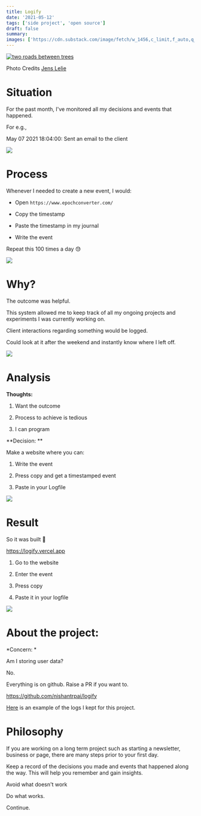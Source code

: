 ```yaml
---
title: Logify
date: '2021-05-12'
tags: ['side project', 'open source']
draft: false
summary:
images: ['https://cdn.substack.com/image/fetch/w_1456,c_limit,f_auto,q_auto:good,fl_progressive:steep/https%3A%2F%2Fbucketeer-e05bbc84-baa3-437e-9518-adb32be77984.s3.amazonaws.com%2Fpublic%2Fimages%2F6ada4999-375f-4188-a7d5-1a3e72d845e2_1000x669.jpeg']
---
```


[![two roads between trees](https://cdn.substack.com/image/fetch/w_1456,c_limit,f_auto,q_auto:good,fl_progressive:steep/https%3A%2F%2Fbucketeer-e05bbc84-baa3-437e-9518-adb32be77984.s3.amazonaws.com%2Fpublic%2Fimages%2F6ada4999-375f-4188-a7d5-1a3e72d845e2_1000x669.jpeg "two roads between trees")](https://cdn.substack.com/image/fetch/f_auto,q_auto:good,fl_progressive:steep/https%3A%2F%2Fbucketeer-e05bbc84-baa3-437e-9518-adb32be77984.s3.amazonaws.com%2Fpublic%2Fimages%2F6ada4999-375f-4188-a7d5-1a3e72d845e2_1000x669.jpeg)

Photo Credits [Jens Lelie](https://unsplash.com/photos/u0vgcIOQG08)

Situation
=========

For the past month, I've monitored all my decisions and events that happened.

For e.g.,

May 07 2021 18:04:00: Sent an email to the client

[![](https://cdn.substack.com/image/fetch/w_1456,c_limit,f_auto,q_auto:good,fl_lossy/https%3A%2F%2Fbucketeer-e05bbc84-baa3-437e-9518-adb32be77984.s3.amazonaws.com%2Fpublic%2Fimages%2F41565ac9-d135-4b1e-be87-2d2de5995482_160x160.gif)](https://cdn.substack.com/image/fetch/f_auto,q_auto:good,fl_progressive:steep/https%3A%2F%2Fbucketeer-e05bbc84-baa3-437e-9518-adb32be77984.s3.amazonaws.com%2Fpublic%2Fimages%2F41565ac9-d135-4b1e-be87-2d2de5995482_160x160.gif)

Process
=======

Whenever I needed to create a new event, I would:

-   Open `https://www.epochconverter.com/`

-   Copy the timestamp

-   Paste the timestamp in my journal

-   Write the event

Repeat this 100 times a day 😓

[![](https://cdn.substack.com/image/fetch/w_1456,c_limit,f_auto,q_auto:good,fl_lossy/https%3A%2F%2Fbucketeer-e05bbc84-baa3-437e-9518-adb32be77984.s3.amazonaws.com%2Fpublic%2Fimages%2Fd5280f74-8ab9-4c6f-9405-1ce7a5de61d8_500x281.gif)](https://cdn.substack.com/image/fetch/f_auto,q_auto:good,fl_progressive:steep/https%3A%2F%2Fbucketeer-e05bbc84-baa3-437e-9518-adb32be77984.s3.amazonaws.com%2Fpublic%2Fimages%2Fd5280f74-8ab9-4c6f-9405-1ce7a5de61d8_500x281.gif)

Why?
====

The outcome was helpful.

This system allowed me to keep track of all my ongoing projects and experiments I was currently working on.

Client interactions regarding something would be logged. 

Could look at it after the weekend and instantly know where I left off.

[![](https://cdn.substack.com/image/fetch/w_1456,c_limit,f_auto,q_auto:good,fl_lossy/https%3A%2F%2Fbucketeer-e05bbc84-baa3-437e-9518-adb32be77984.s3.amazonaws.com%2Fpublic%2Fimages%2Fc8a222b4-dbd0-4bb0-8ac0-ce25c1ef766d_480x202.gif)](https://cdn.substack.com/image/fetch/f_auto,q_auto:good,fl_progressive:steep/https%3A%2F%2Fbucketeer-e05bbc84-baa3-437e-9518-adb32be77984.s3.amazonaws.com%2Fpublic%2Fimages%2Fc8a222b4-dbd0-4bb0-8ac0-ce25c1ef766d_480x202.gif)

Analysis
========

**Thoughts:**

1.  Want the outcome

1.  Process to achieve is tedious

1.  I can program

**Decision: **

Make a website where you can:

1.  Write the event

2.  Press copy and get a timestamped event

3.  Paste in your Logfile

[![](https://cdn.substack.com/image/fetch/w_1456,c_limit,f_auto,q_auto:good,fl_lossy/https%3A%2F%2Fbucketeer-e05bbc84-baa3-437e-9518-adb32be77984.s3.amazonaws.com%2Fpublic%2Fimages%2F0381bf92-4288-4ef0-b9f8-4d0f998c64e4_480x284.gif)](https://cdn.substack.com/image/fetch/f_auto,q_auto:good,fl_progressive:steep/https%3A%2F%2Fbucketeer-e05bbc84-baa3-437e-9518-adb32be77984.s3.amazonaws.com%2Fpublic%2Fimages%2F0381bf92-4288-4ef0-b9f8-4d0f998c64e4_480x284.gif)

Result
======

So it was built 🥳

https://logify.vercel.app

1.  Go to the website

2.  Enter the event

3.  Press copy

4.  Paste it in your logfile

[![](https://cdn.substack.com/image/fetch/w_1456,c_limit,f_auto,q_auto:good,fl_progressive:steep/https%3A%2F%2Fbucketeer-e05bbc84-baa3-437e-9518-adb32be77984.s3.amazonaws.com%2Fpublic%2Fimages%2Ff65eaca0-c7fe-4ce2-b4ca-370adaf6ff9a_2085x1144.png)](https://cdn.substack.com/image/fetch/f_auto,q_auto:good,fl_progressive:steep/https%3A%2F%2Fbucketeer-e05bbc84-baa3-437e-9518-adb32be77984.s3.amazonaws.com%2Fpublic%2Fimages%2Ff65eaca0-c7fe-4ce2-b4ca-370adaf6ff9a_2085x1144.png)

About the project:
==================

*Concern: *

Am I storing user data?

No.

Everything is on github. Raise a PR if you want to.

https://github.com/nishantrpai/logify

[Here](https://github.com/nishantrpai/logify/blob/master/Log.md
) is an example of the logs I kept for this project.


Philosophy
==========

If you are working on a long term project such as starting a newsletter, business or page, there are many steps prior to your first day. 

Keep a record of the decisions you made and events that happened along the way. This will help you remember and gain insights.

Avoid what doesn't work

Do what works.

Continue.